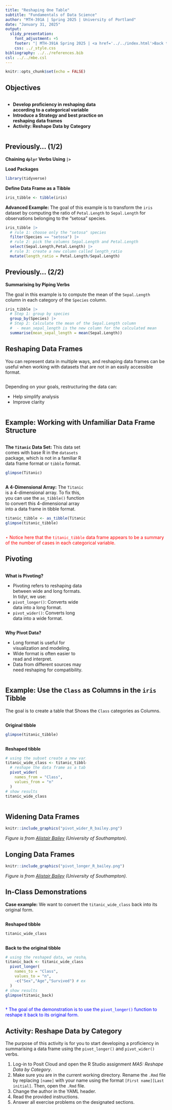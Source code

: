 ---
title: "Reshaping One Table"
subtitle: "Fundamentals of Data Science"
author: "MTH-391A | Spring 2025 | University of Portland"
date: "January 31, 2025"
output:
  slidy_presentation:
    font_adjustment: +5
    footer: "| MTH-391A Spring 2025 | <a href='../../index.html'>Back to the Course Website</a>"
    css: ../_style.css
bibliography: ../../references.bib
csl: ../../mbe.csl
---

```{r setup, include=FALSE}
knitr::opts_chunk$set(echo = FALSE)
```

## Objectives

:::: {.column width=15%}
::::

:::: {.column width=70%}
- **Develop proficiency in reshaping data according to a categorical variable**
- **Introduce a Strategy and best practice on reshaping data frames**
- **Activity: Reshape Data by Category**
::::

:::: {.column width=15%}
::::

## Previously... (1/2)

**Chaining `dplyr` Verbs Using `|>`**

**Load Packages**

```{r eval=TRUE, echo=TRUE, message=FALSE, warning=FALSE}
library(tidyverse)
```

**Define Data Frame as a Tibble**

```{r echo=TRUE, eval=TRUE}
iris_tibble <- tibble(iris)
```

**Advanced Example:** The goal of this example is to transform the `iris` dataset by computing the ratio of `Petal.Length` to `Sepal.Length` for observations belonging to the "setosa" species.

```{r echo=TRUE, eval=FALSE}
iris_tibble |>  
  # rule 1: choose only the "setosa" species
  filter(Species == "setosa") |>  
  # rule 2: pick the columns Sepal.Length and Petal.Length
  select(Sepal.Length,Petal.Length) |>  
  # rule 3: create a new column called length_ratio
  mutate(length_ratio = Petal.Length/Sepal.Length)
```

## Previously... (2/2)

**Summarising by Piping Verbs**

The goal in this example is to compute the mean of the `Sepal.Length` column in each category of the `Species` column.

```{r echo=TRUE, eval=FALSE}
iris_tibble |> 
  # Step 1: group by species
  group_by(Species) |> 
  # Step 2: Calculate the mean of the Sepal.Length column
  #  - mean_sepal_length is the new column for the calculated mean
  summarise(mean_sepal_length = mean(Sepal.Length))
```

## Reshaping Data Frames

You can represent data in multiple ways, and reshaping data frames can be useful when working with datasets that are not in an easily accessible format. 

:::: {.column width=15%}
::::

:::: {.column width=70%}
Depending on your goals, restructuring the data can: 
  
  * Help simplify analysis
  * Improve clarity
::::

:::: {.column width=15%}
::::

## Example: Working with Unfamiliar Data Frame Structure

:::: {.column width=49%}
**The `Titanic` Data Set:** This data set comes with base R in the `datasets` package, which is not in a familiar R data frame format or `tibble` format.

```{r echo=TRUE, eval=TRUE}
glimpse(Titanic)
```
::::

:::: {.column width=50%}
**A 4-Dimensional Array:** The `Titanic` is a 4-dimensional array. To fix this, you can use the `as_tibble()` function to convert this 4-dimensional array into a data frame in tibble format.

```{r echo=TRUE, eval=TRUE}
titanic_tibble <- as_tibble(Titanic)
glimpse(titanic_tibble)
```
::::

::: {style="color: red"}
$\star$ Notice here that the `titanic_tibble` data frame appears to be a summary of the number of cases in each categorical variable.
:::

## Pivoting

:::: {.column width=49%}
**What is Pivoting?**

* Pivoting refers to reshaping data between wide and long formats. In tidyr, we use:
* `pivot_longer()`: Converts wide data into a long format.
* `pivot_wider()`: Converts long data into a wide format.
::::

:::: {.column width=50%}
**Why Pivot Data?**

* Long format is useful for visualization and modeling.
* Wide format is often easier to read and interpret.
* Data from different sources may need reshaping for compatibility.
::::

## Example: Use the `Class` as Columns in the `iris` Tibble

The goal is to create a table that Shows the `Class` categories as Columns.

:::: {.column width=49%}
**Original tibble**

```{r echo=TRUE,eval=TRUE}
glimpse(titanic_tibble)
```
:::

:::: {.column width=50%}
**Reshaped tibble**

```{r}
# using the subset create a new variable to save the reshaped data
titanic_wide_class <- titanic_tibble |> 
  # reshape the data frame as a table
  pivot_wider(
    names_from = "Class",
    values_from = "n"
  )
# show results
titanic_wide_class
```
::::

## Widening Data Frames

```{r pivot-wider, echo=FALSE, fig.cap="The function of `pivot_wider()`.", fig.align='center', out.width = '60%'}
knitr::include_graphics("pivot_wider_R_bailey.png")
```

*Figure is from [Alistair Bailey](https://ab604.github.io/docs/coding-together-2019/){target="_blank"} (University of Southampton).*

## Longing Data Frames

```{r pivot-longer, echo=FALSE, fig.cap="The function of `pivot_wider()`.", fig.align='center', out.width = '60%'}
knitr::include_graphics("pivot_longer_R_bailey.png")
```

*Figure is from [Alistair Bailey](https://ab604.github.io/docs/coding-together-2019/){target="_blank"} (University of Southampton).*

## In-Class Demonstrations

**Case example:** We want to convert the `titanic_wide_class` back into its original form.

:::: {.column width=49%}
**Reshaped tibble**
```{r echo=FALSE,eval=TRUE}
titanic_wide_class
```
::::

:::: {.column width=50%}
**Back to the original tibble**

```{r echo=FALSE,eval=TRUE}
# using the reshaped data, we reshape it back to its original form
titanic_back <- titanic_wide_class |> 
  pivot_longer(
    names_to = "Class",
    values_to = "n",
    -c("Sex","Age","Survived") # exclude other columns
  )
# show results
glimpse(titanic_back)
```
::::

::: {style="color: blue"}
$\dagger$ The goal of the demonstration is to use the `pivot_longer()` function to reshape it back to its original form.
:::

## Activity: Reshape Data by Category

The purpose of this activity is for you to start developing a proficiency in summarising a data frame using the `pivot_longer()` and `pivot_wider()` verbs.

1. Log-in to Posit Cloud and open the R Studio assignment *MA5: Reshape Data by Category*.
2. Make sure you are in the current working directory. Rename the `.Rmd` file by replacing `[name]` with your name using the format `[First name][Last initial]`. Then, open the `.Rmd` file.
3. Change the author in the YAML header.
4. Read the provided instructions.
5. Answer all exercise problems on the designated sections.
